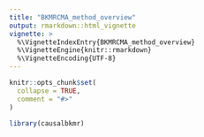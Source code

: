 ```yaml
---
title: "BKMRCMA_method_overview"
output: rmarkdown::html_vignette
vignette: >
  %\VignetteIndexEntry{BKMRCMA_method_overview}
  %\VignetteEngine{knitr::rmarkdown}
  %\VignetteEncoding{UTF-8}
---
```


```r
knitr::opts_chunk$set(
  collapse = TRUE,
  comment = "#>"
)
```

```r
library(causalbkmr)
```
